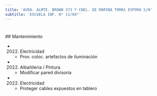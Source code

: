 ```yaml
---
title: 'AVDA. ALMTE. BROWN 373 Y CNEL. DE MARINA TOMAS ESPORA S/N'
subtitle: 'ESCUELA INF. N° 11/04°'
---
```


#


 ## Mantenimiento

*  (2022) Electricidad 
    + Prov. coloc. artefactos de iluminación

*  (2022) Albañileria / Pintura 
    + Modificar pared divisoria

*  (2022) Electricidad 
    + Proteger cables expuestos en tablero



